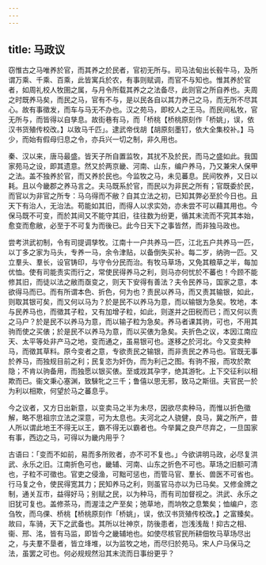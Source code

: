 ```yaml
---
---
---
```

title: 马政议
---



窃惟古之马唯养於官，而其养之於民者，官初无所与。司马法甸出长毂牛马，及所谓万乘、千乘、百乘，此皆寓兵於农，有事则赋调，而官不与知也。惟其养於官者，如周礼校人牧圉之属，与月令所载其养之之法备尽，此则官之所自养也。夫周之时既养马矣，而民之马，官有不与，是以民各自以其力养己之马，而无所不尽其心。故有事徵发，而车与马无不办也。汉之苑马，即校人之王马。而民间私牧，官无所与，而皆得以自孳息。故街巷有马，而「桥桃【桥桃原刻作「桥姚」，误，依汉书货殖传校改。】以致马千匹」。逮武帝伐胡【胡原刻墨钉，依大全集校补。】马少，而始有假母归息之令，亦兵兴一切之制，非久用也。

秦、汉以来，唐马最盛。皆天子所自置监牧，其扰不及於民，而马之盛如此。我国家苑马之设，即其遗意。然又於两京畿、河南、山东，编户养马，乃又兼宋人保甲之法。盖不独养於官，而又养於民也。今监牧之马，未见蕃息。民间牧养，又日以耗。且以今畿郡之养马言之。夫马既系於官，而民以为非民之所有；官既委於民，而官以为非官之所专：马乌得而不敝？自其立法之初，已知其弊必至於今日也。且天下有治人，无治法。苟能如其旧，而得人以求实効，亦未尝不可以藉其用也。今保马既不可变，而於其间又不能守其旧，往往数为纷更，循其末流而不究其本始，愈变而愈敝，必至于不可复为而後已。此今日天下之事皆然，而非独马政也。

尝考洪武初制，令有司提调孳牧。江南十一户共养马一匹，江北五户共养马一匹，以丁多之家为马头，专养一马，余令津贴，以备倒失买补。每二岁，纳驹一匹。又立羣头、羣长，设官铸印，与守令分民而治。有牧马草场，又免其粮草之半，每加优恤。使有司能责实而行之，常使民得养马之利，则马亦何忧於不蕃也！今顾不能修其旧，而徒以法之敝而亟变之，则天下安得有善法？夫令民养马，国家之意，本欲得马而已。而有所谓本色、折色，何为也？责民以养马，而又责其输银，如此，则取其银可矣，而又何以马为？於是民不以养马为意，而以输银为急矣。牧地，本与民养马也，而徵其子粒，又有加增子粒，如此，则遂并之田税而已；而又何以责之马户？於是民不以养马为意，而以输子粒为急矣。养马者课其驹，可也，不用其驹而使之买俵；於是民不以养马为意，而以买俵为急矣。夫折色之议，本因江南应天、太平等处非产马之地，变而通之，虽易银可也。遂移之於河北。今又变卖种马，而徵其草料。原今变者之意，专欲责民之输银，而非责民之养马也。官既无事於养马，而独规目前之利；民复恣为奸伪，而为利己之图。有驹不报，而攻於欺隐；不肯以驹备用，而独愿以银买俵。至或戕其孕字，绝其游牝。上下交征利以相欺而已。衞文秉心塞渊，致騋牝之三千；鲁僖以思无邪，致马之斯徂。夫官民一於为利以相欺，何望於马之蕃息乎。

今之议者，又方日出新意，以变卖马之半为未尽，因欲尽卖种马，而惟以折色徵解，略不思祖宗立法之深意，可为太息也。夫河北之人骁健，良马，冀之所产，昔人所以谓此地王不得无以王，霸不得无以霸者也。今举冀之良产尽弃之，一旦国家有事，西边之马，可得以为畿内用乎？

古语曰：「变而不如前，易而多所败者，亦不可不复也。」今欲讲明马政，必尽复洪武、永乐之旧。江南折色可也，畿辅、河南、山东之折色不可也。草场之旧额可清也，子粒不可徵也。官吏之侵渔，可黜可惩也，而管马官、羣长、兽医不可省也。行马复之令，使民得宽其力；民知养马之利，则虽官马亦以为已马矣。又修金牌之制，通关互市，益得好马；别赋之民，以为种马，而有司加督视之。洪武、永乐之旧犹可复也。盖修茶马，而渥洼之产至矣；弛草地，而垧牧之息繁矣；恤编户，恣刍牧，而乌倮、桥桃【桥桃原刻作「桥姚」，误，依汉书货殖传校改。】之富臻矣。故曰，车骑，天下之武备也。其所以壮神京，防後患者，岂浅浅哉！抑古之相、衞、邢、洺，皆有马监，即皆今之畿辅地也。如使尽核官民所耕佃牧马草场尽出之，与夫羣不垦者，皆立埄堆，以为监牧之地，而尽归於苑马。宋人户马保马之法，虽罢之可也。何必规规然沿其末流而日事纷更乎？